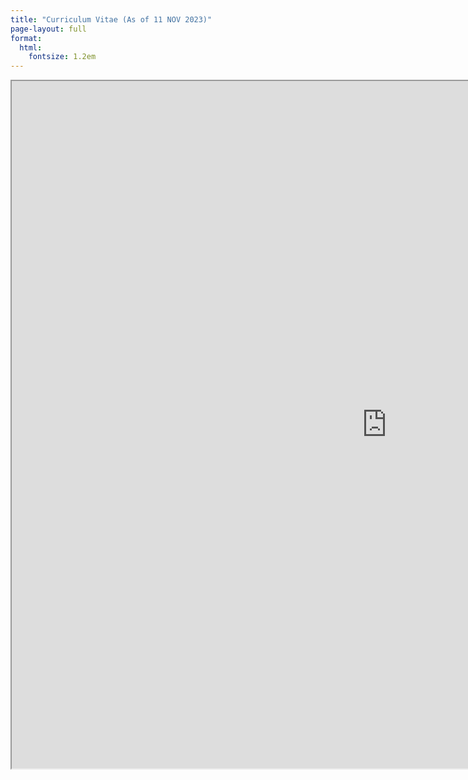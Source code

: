 ```yaml
---
title: "Curriculum Vitae (As of 11 NOV 2023)"
page-layout: full
format:
  html:
    fontsize: 1.2em
---
```


```{=html}
<iframe src="https://drive.google.com/file/d/1Un7zJKhfbQl-gwr7ii8DTRWlPlWFbjsw/preview" width="1200" height="1100" allow="autoplay"></iframe>
```

